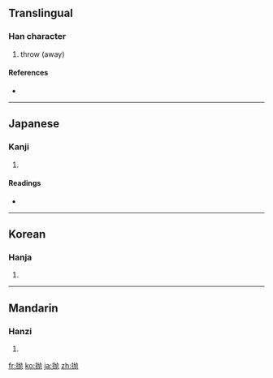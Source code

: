 {{also|拋}}
==Translingual==

===Han character===
{{Han char|rn=64|rad=手|as=04|sn=7|four=|canj=手大弓尸 (QKNS)}}

# throw (away)

====References====
* {{Han ref|kx=0422.121|dkj=11901|hdz=31842.020|uh=629B|ud=25243}}

----

==Japanese==

===Kanji===
{{ja-kanji|grade=|rs=手04}}

# {{defn|Japanese}}

====Readings====
* {{ja-readings|on=[[ほう]] (hō)|kun=[[なげうつ]] (nageutsu)}}

----

==Korean==

===Hanja===
{{ko-hanja|hangeul=포|eumhun=|rv=po|mr=p'o|y=pho}}

# {{defn|Korean}}

----

==Mandarin==

===Hanzi===
{{cmn-hanzi|tra=拋|pin=[[niù]] ([[niu4]]), [[pāo]] ([[pao1]])|wg=niu<sup>4</sup>, p'ao<sup>1</sup>}}

# {{defn|Mandarin}}

[[fr:抛]]
[[ko:抛]]
[[ja:抛]]
[[zh:抛]]